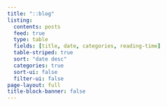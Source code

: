 ```yaml
---
title: "::blog"
listing:
  contents: posts
  feed: true
  type: table
  fields: [title, date, categories, reading-time]
  table-striped: true
  sort: "date desc"
  categories: true
  sort-ui: false
  filter-ui: false
page-layout: full
title-block-banner: false
---
```



